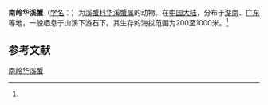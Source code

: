 {{Speciesbox
| name = 南岭华溪蟹
| status = 
| status_system = 
| image = 
| genus = Sinopotamon
| species = nanlingense
| authority = (Dai et Chiang, 1991)<ref name='id12213'>{{cite web| url =http://www.bioinfo.cn/db05/BjdwSpecies.php?action=view&id=12213| title =南岭华溪蟹| work =《中国动物物种编目数据库》| publisher =中国科学院微生物研究所| author =中国科学院动物研究所| accessdate =2009-04-28| deadurl =yes| archiveurl =https://web.archive.org/web/20160305044437/http://www.bioinfo.cn/db05/BjdwSpecies.php?action=view&id=12213| archivedate =2016-03-05}}</ref>
}}

'''南岭华溪蟹'''（[[学名|学名]]：{{lang|la|''Sinopotamon nanlingense''}}）为[[溪蟹科|溪蟹科]][[华溪蟹属|华溪蟹属]]的动物。在[[中国大陆|中国大陆]]，分布于[[湖南|湖南]]、[[广东|广东]]等地，一般栖息于山溪下游石下。其生存的海拔范围为200至1000米。<ref name='id12213'/>

== 参考文献 ==
{{reflist}}

{{Wikispecies|Sinopotamon nanlingense}}
{{Taxonbar|from=Q14344306}}

[[Category:华溪蟹属|南岭华溪蟹]]


{{螃蟹小作品}}